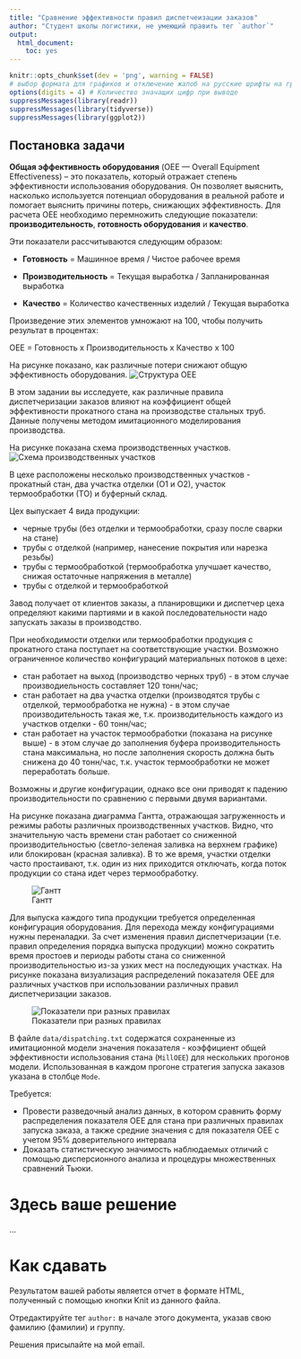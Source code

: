 ```yaml
---
title: "Сравнение эффективности правил диспетчеизации заказов"
author: "Студент школы логистики, не умеющий править тег `author`"
output: 
  html_document: 
    toc: yes
---
```


```r
knitr::opts_chunk$set(dev = 'png', warning = FALSE) 
# выбор формата для графиков и отключение жалоб на русские шрифты на графиках
options(digits = 4) # Количество значащих цифр при выводе
suppressMessages(library(readr))
suppressMessages(library(tidyverse))
suppressMessages(library(ggplot2))
```

## Постановка задачи


**Общая эффективность оборудования** (OEE — Overall Equipment Effectiveness) – это показатель, который отражает степень эффективности использования оборудования. Он позволяет выяснить, насколько используется потенциал оборудования в реальной работе и помогает выяснить причины потерь, снижающих эффективность.
Для расчета ОЕЕ необходимо перемножить следующие показатели: **производительность**, **готовность оборудования** и **качество**. 

Эти показатели рассчитываются следующим образом:

- **Готовность** = Машинное время / Чистое рабочее время

- **Производительность** = Текущая выработка / Запланированная выработка

- **Качество** = Количество качественных изделий / Текущая выработка

Произведение этих элементов умножают на 100, чтобы получить результат в процентах:

ОЕЕ = Готовность x Производительность x Качество х 100

На рисунке показано, как различные потери снижают общую эффективность оборудования.
![Структура OEE](pics/diagramma-oee.gif)

В этом задании вы исследуете, как различные правила диспетчеризации заказов влияют на коэффициент общей эффективности прокатного стана на производстве стальных труб. Данные получены методом имитационного моделирования производства.


На рисунке показана схема производственных участков.
![Схема производственных участков](pics/flowchart.png)

В цехе расположены несколько производственных участков - прокатный стан, два участка отделки (О1 и О2), участок термообработки (ТО) и буферный склад. 

Цех выпускает 4 вида продукции:

 - черные трубы (без отделки и термообработки, сразу после сварки на стане)
 - трубы с отделкой (например, нанесение покрытия или нарезка резьбы)
 - трубы с термообработкой (термообработка улучшает качество, снижая остаточные напряжения в металле)
 - трубы с отделкой и термообработкой

Завод получает от клиентов заказы, а планировщики и диспетчер цеха определяют какими партиями и в какой последовательности надо запускать заказы в производство.

При необходимости отделки или термообработки продукция с прокатного стана поступает на соответствующие участки. Возможно ограниченное количество конфигураций материальных потоков в цехе: 

- стан работает на выход (производство черных труб) - в этом случае производиельность составляет 120 тонн/час;
- стан работает на два участка отделки (производятся трубы с отделкой, термообработка не нужна) - в этом случае производительность такая же, т.к. производительность каждого из участков отделки - 60 тонн/час;
- стан работает на участок термообработки (показана на рисунке выше) - в этом случае до заполнения буфера производительность стана максимальна, но после заполнения скорость должна быть снижена до 40 тонн/час, т.к. участок термообработки не может переработать больше.

Возможны и другие конфигурации, однако все они приводят к падению производительности по сравнению с первыми двумя вариантами.

На рисунке показана диаграмма Гантта, отражающая загруженность и режимы работы различных производственных участков. Видно, что значительную часть времени стан работает со сниженной производительностью (светло-зеленая заливка на верхнем графике) или блокирован (красная заливка). В то же время, участки отделки часто простаивают, т.к. один из них приходится отключать, когда поток продукции со стана идет через термообработку.

![Гантт](pics/mode0.png)

Для выпуска каждого типа продукции требуется определенная конфигурация оборудования. Для перехода между конфигурациями нужны переналадки. За счет изменения правил диспетчеризации (т.е. правил определения порядка выпуска продукции) можно сократить время простоев и периоды работы стана со сниженной производительностью из-за узких мест на последующих участках. На рисунке показана визуализация распределений показателя OEE для различных участков при использовании различных правил диспетчеризации заказов.

![Показатели при разных правилах](pics/dispatching.png)



В файле `data/dispatching.txt` содержатся сохраненные из имитационной модели значения показателя - коэффициент общей эффективности использования стана (`MillOEE`) для нескольких прогонов модели. Использованная в каждом прогоне стратегия запуска заказов указана в столбце `Mode`.


Требуется:

- Провести разведочный анализ данных, в котором сравнить форму распределения показателя OEE для стана при различных правилах запуска заказа, а также средние значения с для показателя OEE с учетом 95% доверительного интервала
- Доказать статистическую значимость наблюдаемых отличий с помощью дисперсионного анализа и процедуры множественных сравнений Тьюки.

# Здесь ваше решение

...

# Как сдавать

Результатом вашей работы является отчет в формате HTML, полученный с помощью кнопки Knit из данного файла.

Отредактируйте тег `author:` в начале этого документа, указав свою фамилию (фамилии) и группу.

Решения присылайте на мой email.
